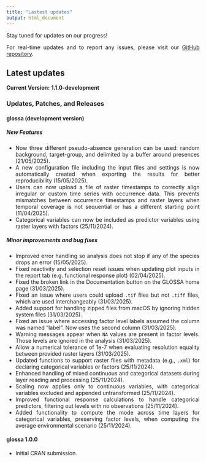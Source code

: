 ```yaml
---
title: "Lastest updates"
output: html_document
---
```


<style>
body {
text-align: justify}
</style>

Stay tuned for updates on our progress!

For real-time updates and to report any issues, please visit our <a href="https://github.com/iMARES-group/glossa" target="_blank">GitHub repository</a>.

## **Latest updates**

**Current Version:** **1.1.0-development**

### Updates, Patches, and Releases

#### **glossa (development version)**

##### New Features

* Now three different pseudo-absence generation can be used: random background, target-group, and delimited by a buffer around presences (21/05/2025).
* A new configuration file including the input files and settings is now automatically created when exporting the results for better reproducibility (15/05/2025).
* Users can now upload a file of raster timestamps to correctly align irregular or custom time series with occurrence data. This prevents mismatches between occurrence timestamps and raster layers when temporal coverage is not sequential or has a different starting point (11/04/2025).
* Categorical variables can now be included as predictor variables using raster layers with factors (25/11/2024).

##### Minor improvements and bug fixes

* Improved error handling so analysis does not stop if any of the species drops an error (15/05/2025).
* Fixed reactivity and selection reset issues when updating plot inputs in the report tab (e.g. functional response plot) (02/04/2025).
* Fixed the broken link in the Documentation button on the GLOSSA home page (31/03/2025).
* Fixed an issue where users could upload `.tif` files but not `.tiff` files, which are used interchangeably (31/03/2025).
* Added support for handling zipped files from macOS by ignoring hidden system files (31/03/2025).
* Fixed an issue where accessing factor level labels assumed the column was named "label". Now uses the second column (31/03/2025).
* Warning messages appear when `NA` values are present in factor levels. Those levels are ignored in the analysis (31/03/2025).
* Allow a numerical tolerance of 1e-7 when evaluating resolution equality between provided raster layers (31/03/2025).
* Updated functions to support raster files with metadata (e.g., `.xml`) for declaring categorical variables or factors (25/11/2024).
* Enhanced handling of mixed continuous and categorical datasets during layer reading and processing (25/11/2024).
* Scaling now applies only to continuous variables, with categorical variables excluded and appended untransformed (25/11/2024).
* Improved functional response calculations to handle categorical predictors, filtering out levels with no observations (25/11/2024).
* Added functionality to compute the mode across time layers for categorical variables, preserving factor levels, when computing the average environmental scenario (25/11/2024).

#### **glossa 1.0.0**

* Initial CRAN submission.
